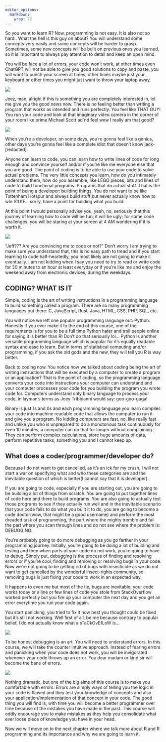 ```yaml
---
editor_options: 
  markdown: 
    wrap: 72
---
```


So you want to learn R? Now, programming is not easy. It is also not so
hard.. What the hell is this guy on about? You will understand some
concepts very easily and some concepts will be harder to grasp.
Sometimes, some new concepts will be built on previous ones you learned,
so it is important to always pay attention to detail and keep an open
mind.

You will be face a lot of errors, your code won't work, at other times
even ChatGPT will not be able to give you good solutions to copy and
paste, you will want to punch your screen at times, other times maybe
just your keyboard or other times you might just want to throw your
laptop away,

![](files/img/gifs/nope-not.gif)

Jeez, man, alright if this is something you are completely interested
in, let me give you the good news now. There is no feeling better than
writing a program that works as intended and runs perfectly. You feel
like THAT GUY! You run your code and look at that imaginary video camera
in the corner of your room like prime Michael Scott ad´nd feel wow I
really am that good?

![](files/img/gifs/surprised.gif)

When you're a developer, on some days, you're gonna feel like a genius,
other days you're gonna feel like a complete idiot that doesn't know
jack-[redacted].

Anyone can learn to code, you can learn how to write lines of code for
long enough and convince yourself and/or if you're like me everyone else
that you are good. The point of coding is to be able to use your code to
solve actual problems. The very little concepts you learn, how do you
intimately understand them, how do you assemble, like LEGO pieces, bits
and lines of code to build functional programs. Programs that do actual
stuff. That is the point of being a developer: building things. You do
not want to be like Tottenham Hotspur and always build stuff but never
actually know how to wIn StUfF... sorry, have a point for building what
you build.

At this point I would personally advise you, yeah, no, seriously that
this journey of learning how to code will be fun, it will be ugly; for
some code challenges, you will be staring at your screen at 4 AM
wondering if it is worth it.

![](files/img/gifs/jump.gif)

"Jeff??? Are you convincing me to code or not?" Don't worry I am trying
to make sure you understand that, this is no easy path to tread and if
you start learning to code half-heartedly, you most likely are not going
to make it eventually. I am not kidding when I say you need to try to
read or write code for 30 minutes to an hour at least everyday or if
you're like me and enjoy the weekend away from electronic devices,
during the weekdays.

## CODING? WHAT IS IT

Simple, coding is the art of writing instructions in a programming
language to build something called a program. There are so many
programming languages out there: C, JavaScript, Rust, Java, HTML, CSS,
PHP, SQL, etc.

You will notice we left one popular programming language out: Python.
Honestly if you ever make it to the end of this course, one of the
requirements is for you to be a full time Python hater and troll people
online for saying it is better than R! Don't do that seriously lol...
Python is another versatile programming language which is popular for
it's equally readable syntax and ease to learn. But in terms of
statistical computing and/or programming, if you ask the old gods and
the new, they will tell you R is way better.

Back to coding now. You notice how we talked about coding being the art
of writing instructions that will be executed by a computer to create a
program or an application? That is the point of coding, so the
programming language converts your code into instructions your computer
can understand and your computer processes your code for you building
the program you wrote code for. Computers understand only binary
language to process your code, in layman's terms as Joey Tribbianni
would say: goo-goo-gaga!

Binary is just 1s and 0s and each programming language you learn
compiles your code into machine readable code that allows the computer
to run it and give you a program. No kidding computers are fast, no,
like really fast and unlike you who is unprepared to do a monotonous
task continuously for even 10 minutes, a computer can do that for longer
without complaining. They can perform complex calculations, store huge
amounts of data, perform repetitive tasks, something you and I cannot
keep up.

## What does a coder/programmer/developer do?

Because I do not want to get cancelled, as it's an ick for my crush, I
will not start a war on specifying what and who these categories are and
the inevitable question of which is better(I cannot say that it is
developer).

If you are going to code, especially if you are starting out, you are
going to be building a lot of things from scratch. You are going to put
together lines of code here and there to build programs. You are also
going to actually test those programs to see if they actually run well
and in the inevitable scenario that your code fails to do what you built
it to do, you are going to become a code doctor(wow, that might be a
good username) and perform the most dreaded task of programming, the
part where the mighty tremble and fail the part where you scan through
lines and do not see where the problem is: DEBUGGING.

You're probably going to do more debugging as you go farther in your
programming journey. Initially, you're going to be doing a lot of
building and testing and then when parts of your code do not work,
you're going to have to debug. Simply put, debugging is the process of
finding and resolving errors or if you're cool, finding and removing or
resolving bugs in your code. Now we're not going to be getting rid of
bugs with insecticide as we do not want to get cancelled by the
wonderful insect-rights community, so removing bugs is just fixing your
code to work in an expected way.

It happens to even me but most of the tie, bugs are inevitable, your
code works today or a line or few lines of code you stole from
StackOverflow worked perfectly but you fire up your computer the next
day and you get an error everytime you run your code again.

You start panicking, you tried to fix it how best you thought could be
fixed but it's still not working. Well first of all, be me because
contrary to popular belief, I do not actually know what a sTaCkOvEfLoW
is...

![](files/img/stackoverflow-8.jpg)

To be honest debugging is an art. You will need to understand errors. In
this course, we will take the counter intuitive approach. Instead of
fearing errors and panicking when your code does not work, you will be
invigorated whenever your code throws up an error. You dear madam or
kind sir will become the bane of errors.

![](files/img/darkness_bane.jpg)

Nothing dramatic, but one of the big aims of this course is to make you
comfortable with errors. Errors are simply ways of telling you the logic
in your code is flawed and they test your knowledge of concepts and also
your application/implementation of that concept in your code. The good
thing you will find is, with time you will become a better programmer
over time because of the mistakes you have made in the past. This course
will oddly encourage you to make mistakes as they help you consolidate
what ever loose piece of knowledge you have in your head.

Now we will move on to the next chapter where we talk more about R and R
programming and its importance and why we are going to learn it.
